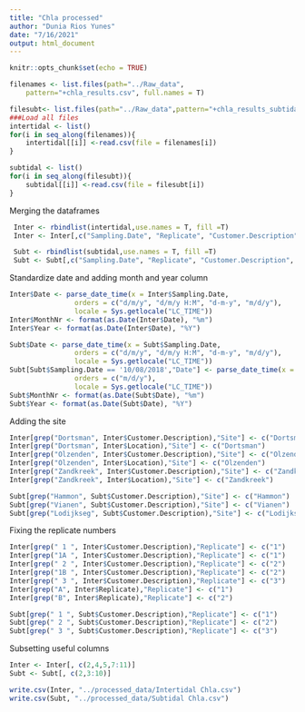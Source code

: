 ```yaml
---
title: "Chla processed"
author: "Dunia Rios Yunes"
date: "7/16/2021"
output: html_document
---
```


```r
knitr::opts_chunk$set(echo = TRUE)
```

```r
filenames <- list.files(path="../Raw_data",
    pattern="+chla_results.csv", full.names = T)

filesubt<- list.files(path="../Raw_data",pattern="+chla_results_subtidal.csv", full.names = T)
###Load all files
intertidal <- list()
for(i in seq_along(filenames)){
    intertidal[[i]] <-read.csv(file = filenames[i])
}

subtidal <- list()
for(i in seq_along(filesubt)){
    subtidal[[i]] <-read.csv(file = filesubt[i])
}
```
Merging the dataframes
```r
 Inter <- rbindlist(intertidal,use.names = T, fill =T)
 Inter <- Inter[,c("Sampling.Date", "Replicate", "Customer.Description", "Depth.From", "Depth.To", "Location", "chla")]

 Subt <- rbindlist(subtidal,use.names = T, fill =T)
 Subt <- Subt[,c("Sampling.Date", "Replicate", "Customer.Description", "Depth.From", "Depth.To", "chla")]
```
Standardize date and adding month and year column
```r
Inter$Date <- parse_date_time(x = Inter$Sampling.Date,
                orders = c("d/m/y", "d/m/y H:M", "d-m-y", "m/d/y"),
                locale = Sys.getlocale("LC_TIME"))
Inter$MonthNr <- format(as.Date(Inter$Date), "%m")
Inter$Year <- format(as.Date(Inter$Date), "%Y")

Subt$Date <- parse_date_time(x = Subt$Sampling.Date,
                orders = c("d/m/y", "d/m/y H:M", "d-m-y", "m/d/y"),
                locale = Sys.getlocale("LC_TIME"))
Subt[Subt$Sampling.Date == '10/08/2018',"Date"] <- parse_date_time(x = "10/08/2018",
                orders = c("m/d/y"),
                locale = Sys.getlocale("LC_TIME"))
Subt$MonthNr <- format(as.Date(Subt$Date), "%m")
Subt$Year <- format(as.Date(Subt$Date), "%Y")
```
Adding the site
```r
Inter[grep("Dortsman", Inter$Customer.Description),"Site"] <- c("Dortsman")
Inter[grep("Dortsman", Inter$Location),"Site"] <- c("Dortsman")
Inter[grep("Olzenden", Inter$Customer.Description),"Site"] <- c("Olzenden")
Inter[grep("Olzenden", Inter$Location),"Site"] <- c("Olzenden")
Inter[grep("Zandkreek", Inter$Customer.Description),"Site"] <- c("Zandkreek")
Inter[grep("Zandkreek", Inter$Location),"Site"] <- c("Zandkreek")

Subt[grep("Hammon", Subt$Customer.Description),"Site"] <- c("Hammon")
Subt[grep("Vianen", Subt$Customer.Description),"Site"] <- c("Vianen")
Subt[grep("Lodijkseg", Subt$Customer.Description),"Site"] <- c("Lodijkseg")
```
Fixing the replicate numbers
```r
Inter[grep(" 1 ", Inter$Customer.Description),"Replicate"] <- c("1")
Inter[grep("1A ", Inter$Customer.Description),"Replicate"] <- c("1")
Inter[grep(" 2 ", Inter$Customer.Description),"Replicate"] <- c("2")
Inter[grep("1B ", Inter$Customer.Description),"Replicate"] <- c("2")
Inter[grep(" 3 ", Inter$Customer.Description),"Replicate"] <- c("3")
Inter[grep("A", Inter$Replicate),"Replicate"] <- c("1")
Inter[grep("B", Inter$Replicate),"Replicate"] <- c("2")

Subt[grep(" 1 ", Subt$Customer.Description),"Replicate"] <- c("1")
Subt[grep(" 2 ", Subt$Customer.Description),"Replicate"] <- c("2")
Subt[grep(" 3 ", Subt$Customer.Description),"Replicate"] <- c("3")
```
Subsetting useful columns
```r
Inter <- Inter[, c(2,4,5,7:11)]
Subt <- Subt[, c(2,3:10)]

write.csv(Inter, "../processed_data/Intertidal Chla.csv")
write.csv(Subt, "../processed_data/Subtidal Chla.csv")
```




